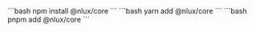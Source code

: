 
<Tabs groupId="package" queryString>
    <TabItem value="npm" label="NPM">
        ```bash
        npm install @nlux/core
        ```
    </TabItem>
    <TabItem value="yarn" label="Yarn">
        ```bash
        yarn add @nlux/core
        ```
    </TabItem>
    <TabItem value="pnpm" label="PNPM">
        ```bash
        pnpm add @nlux/core
        ```
    </TabItem>
</Tabs>